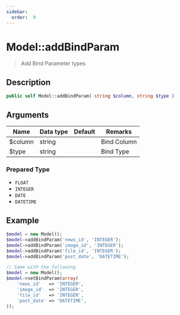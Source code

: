 ```yaml
---
sidebar:
  order:  9
---
```


# Model::addBindParam

> Add Bind Parameter types

## Description

```php
public self Model::addBindParam( string $column, string $type )
```

## Arguments

| Name    | Data type | Default | Remarks     |
| ------- | --------- | ------- | ----------- |
| $column | string    |         | Bind Column |
| $type   | string    |         | Bind Type   |

### Prepared Type

- `FLOAT`
- `INTEGER`
- `DATE`
- `DATETIME`

## Example

```php title="Controller"
$model = new Model();
$model->addBindParam('news_id', 'INTEGER');
$model->addBindParam('image_id', 'INTEGER');
$model->addBindParam('file_id', 'INTEGER');
$model->addBindParam('post_date', 'DATETIME');

// Same with the following
$model = new Model();
$model->setBindParam(array(
    'news_id'   => 'INTEGER',
    'image_id'  => 'INTEGER',
    'file_id'   => 'INTEGER',
    'post_date' => 'DATETIME',
));
```

